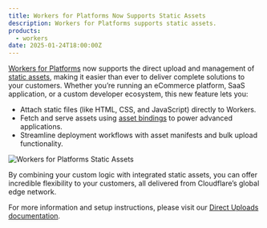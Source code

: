 ```yaml
---
title: Workers for Platforms Now Supports Static Assets
description: Workers for Platforms supports static assets.
products:
  - workers
date: 2025-01-24T18:00:00Z
---
```


[Workers for Platforms](https://developers.cloudflare.com/cloudflare-for-platforms/workers-for-platforms/) now supports the direct upload and management of [static assets](https://developers.cloudflare.com/workers/static-assets/), making it easier than ever to deliver complete solutions to your customers. Whether you’re running an eCommerce platform, SaaS application, or a custom developer ecosystem, this new feature lets you:

- Attach static files (like HTML, CSS, and JavaScript) directly to Workers.
- Fetch and serve assets using [asset bindings](https://developers.cloudflare.com/workers/static-assets/binding/#binding) to power advanced applications.
- Streamline deployment workflows with asset manifests and bulk upload functionality.

![Workers for Platforms Static Assets](public/images/workers/workers-assets/wfp-assets.png)

By combining your custom logic with integrated static assets, you can offer incredible flexibility to your customers, all delivered from Cloudflare’s global edge network.

For more information and setup instructions, please visit our [Direct Uploads documentation](https://developers.cloudflare.com/workers/static-assets/direct-upload/).
